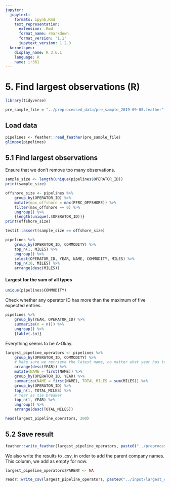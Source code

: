 ```yaml
---
jupyter:
  jupytext:
    formats: ipynb,Rmd
    text_representation:
      extension: .Rmd
      format_name: rmarkdown
      format_version: '1.1'
      jupytext_version: 1.2.3
  kernelspec:
    display_name: R 3.6.1
    language: R
    name: ir361
---
```


# 5. Find largest observations (R)

```r
library(tidyverse)
```

```r
pre_sample_file = "../preprocessed_data/pre_sample_2019-09-08.feather"
```

## Load data

```r
pipelines <- feather::read_feather(pre_sample_file)
glimpse(pipelines)
```

## 5.1 Find largest observations


Ensure that we don't remove too many observations.

```r
sample_size <- length(unique(pipelines$OPERATOR_ID))
print(sample_size)
```

```r
offshore_size <- pipelines %>%
    group_by(OPERATOR_ID) %>%
    mutate(max_offshore = max(PERC_OFFSHORE)) %>%
    filter(max_offshore == 0) %>%
    ungroup() %>%
    {length(unique(.$OPERATOR_ID))}
print(offshore_size)

testit::assert(sample_size == offshore_size)
```

```r
pipelines %>%
    group_by(OPERATOR_ID, COMMODITY) %>%
    top_n(1, MILES) %>%
    ungroup() %>%
    select(OPERATOR_ID, YEAR, NAME, COMMODITY, MILES) %>%
    top_n(10, MILES) %>%
    arrange(desc(MILES))
```

#### Largest for the sum of all types

```r
unique(pipelines$COMMODITY)
```

Check whether any operator ID has more than the maximum of five expected entries.

```r
pipelines %>%
    group_by(YEAR, OPERATOR_ID) %>%
    summarize(n = n()) %>%
    ungroup() %>%
    {table(.$n)}
```

Everything seems to be A-Okay.

```r
largest_pipeline_operators <- pipelines %>%
    group_by(OPERATOR_ID, COMMODITY) %>%
    # Make sure we retrieve the latest name, no matter what year has to most extensive pipeline network
    arrange(desc(YEAR)) %>%
    mutate(NAME = first(NAME)) %>%
    group_by(OPERATOR_ID, YEAR) %>%
    summarize(NAME = first(NAME), TOTAL_MILES = sum(MILES)) %>%
    group_by(OPERATOR_ID) %>%
    top_n(1, TOTAL_MILES) %>%
    # Year as tie breaker
    top_n(1, YEAR) %>%
    ungroup() %>%
    arrange(desc(TOTAL_MILES))

head(largest_pipeline_operators, 200)
```

## 5.2 Save result

```r
feather::write_feather(largest_pipeline_operators, paste0("../preprocessed_data/largest_companies_", Sys.Date(), ".feather"))
```

We also write the results to .csv, in order to add the parent company names. This column, we add as empty for now.

```r
largest_pipeline_operators$PARENT <- NA
```

```r
readr::write_csv(largest_pipeline_operators, paste0("../input/largest_companies_raw_", Sys.Date(), ".csv"))
```

```r

```

